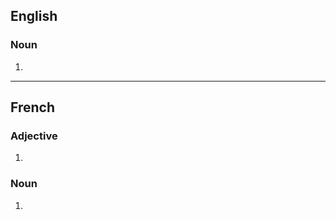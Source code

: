 {{also|Chics}}

==English==

===Noun===
{{head|en|noun plural form}}

# {{plural of|chic|lang=en}}

----

==French==

===Adjective===
{{head|fr|adjective form}}

# {{plural of|chic|lang=fr}}

===Noun===
{{head|fr|noun plural form|g=m}}

# {{plural of|chic|lang=fr}}
